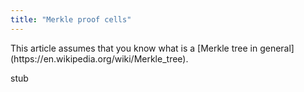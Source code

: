 ```yaml
---
title: "Merkle proof cells"
---
```



<Aside>
    This article assumes that you know what is a [Merkle tree in general](https://en.wikipedia.org/wiki/Merkle_tree).
</Aside>

stub